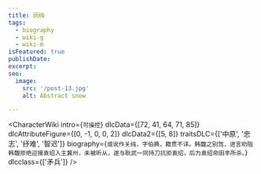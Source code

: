 ```yaml
---
title: 闵纯
tags:
  - biography
  - wiki-g
  - wiki-m
isFeatured: true
publishDate:
excerpt:
seo:
  image:
    src: '/post-13.jpg'
    alt: Abstract snow

---
```



<CharacterWiki
  intro={`可操控`}
  dlcData={[72, 41, 64, 71, 85]}
  dlcAttributeFigure={[0, -1, 0, 0, 2]}
  dlcData2={[5, 8]}
  traitsDLC={['中原', '忠志', '纾难', '智迟']}
  biography={`或讹作关纯，字伯典，籍贯不详。韩馥之别驾，进言劝阻韩馥拒绝迎接袁绍入主冀州，未被听从，遂与耿武一同持刀抗拒袁绍，后为袁绍命田丰所杀。`}
  dlcclass={['矛兵']}
/>